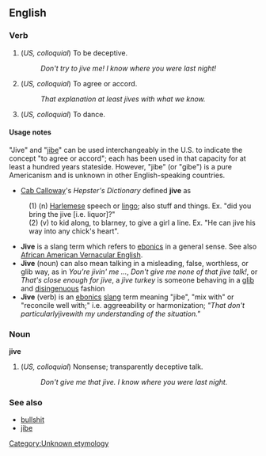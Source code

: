 ==English==

===Verb===
# (''US, colloquial'') To be deceptive.
#: ''Don't try to jive me!  I know where you were last night!''
# (''US, colloquial'') To agree or accord.
#: ''That explanation at least jives with what we know.''
# (''US, colloquial'')  To dance.

====Usage notes====
"Jive" and "[[jibe]]" can be used interchangeably in the U.S. to indicate the concept "to agree or accord"; each has been used in that capacity for at least a hundred years stateside. However, "jibe" (or "gibe") is a pure Americanism and is unknown in other English-speaking countries.

*[[Cab Calloway]]'s ''Hepster's Dictionary'' defined '''jive''' as
:(1) (n) [[Harlem, Manhattan|Harlem]]ese speech or [[lingo]]; also stuff and things. Ex. "did you bring the jive [i.e. liquor]?"
:(2) (v) to kid along, to blarney, to give a girl a line. Ex. "He can jive his way into any chick's heart".
*'''Jive''' is a slang term which refers to [[ebonics]] in a general sense. See also [[African American Vernacular English]].
*'''Jive''' (noun) can also mean talking in a misleading, false, worthless, or glib way, as in ''You're jivin' me ...'', ''Don't give me none of that jive talk!'', or ''That's close enough for jive'', a ''jive turkey'' is someone behaving in a [[glib]] and [[disingenuous]] fashion
* '''Jive''' (verb) is an [[ebonics]] [[slang]] term meaning "jibe", "mix with" or "reconcile well with;" i.e. aggreeability or harmonization; ''"That don't particularly ''jive'' with my understanding of the situation."''

===Noun===
'''jive'''

# (''US, colloquial'') Nonsense; transparently deceptive talk.
#: ''Don't give me that jive.  I know where you were last night.''

===See also===
*[[bullshit]]
*[[jibe]]

[[Category:Unknown etymology]]<!--SOED-->